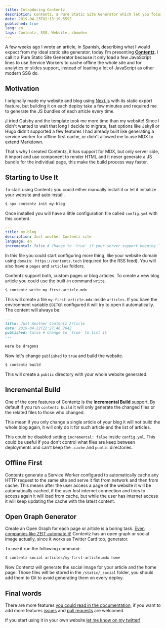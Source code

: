 ```yaml
---
title: Introducing Contentz
description: Contentz, a Pure Static Site Generator which let you focus on the content and gives you a highly optimized website. 
date: 2019-04-23T02:13:19.559Z
published: true
lang: en
tags: Contentz, SSG, Website, showdev
---
```


A few weeks ago I wrote an article, in Spanish, describing what I would expect from my ideal static site generator, today I'm presenting [**Contentz**](https://contentz.tech). I call it a Pure Static Site Generator because it only load a few JavaScript lines to use Service Workers to cache offline the whole site and for analytics or slides support, instead of loading a lot of JavaScript as other modern SSG do.

## Motivation

I originally made my website and blog using [Next.js](https://nextjs.org) with its static export feature, but building it on each deploy take a few minutes and required me to generate the JS bundles of each article every time.

¡I tried Gatsby and the template took me more time than my website! Since I didn't wanted to wait that long I decide to migrate, fast options like Jekyll or Hugo didn't supported a few features I had already built like generating a service worker for offline first cache, or didn't allowed me to use MDX to extend Markdown.

That's why I created Contentz, it has support for MDX, but only server side, it import and use component to render HTML and it never generate a JS bundle for the individual page, this make the build process way faster.

## Starting to Use It

To start using Contentz you could either manually install it or let it initialize your website and auto install.

```bash
$ npx contentz init my-blog
```

Once installed you will have a little configuration file called `config.yml` with this content.

```yml
---
title: my-blog
description: Just another Contentz site
language: en
incremental: false # Change to `true` if your server support keeping `.cache` and `public` folders
```

In this file you could start configuring more thing, like your website domain using `domain: https://contentz.tech` (required for the RSS feed). You will also have a `pages` and `articles` folders.

Contentz support both, custom pages or blog articles. To create a new blog article you could use the built-in command `write`.

```bash
$ contentz write my-first-article.mdx
```

This will create a file `my-first-article.mdx` inside `articles`. If you have the environment variable `EDITOR` configured it will try to open it automatically. The content will always be:

```markdown
---
title: Just Another Contentz Article
date: 2019-04-22T22:27:46.764Z
published: false # Change to `true` to list it
---

Here be dragons

```

Now let's change `published` to `true` and build the website.

```bash
$ contentz build
```

This will create a `public` directory with your whole website generated.

## Incremental Build

One of the core features of Contentz is the **Incremental Build** support. By default if you run `contentz build` it will only generate the changed files or the related files to those who changed.

This mean if you only change a single article of your blog it will not build the whole blog again, it will only do it for such article and the list of articles.

This could be disabled setting `incremental: false` inside `config.yml`. This could be useful if you don't control what files are keep between deployments and can't keep the `.cache` and `public` directories.

## Offline First

Contentz generate a Service Worker configured to automatically cache any HTTP request to the same site and serve it fist from network and then from cache. This means after the user access a page of the website it will be automatically cached, if the user lost internet connection and tries to access again it will load from cache, but while the user has internet access it will keep updating the cache with the latest content.

## Open Graph Generator

Create an Open Graph for each page or article is a boring task. [Even companies like ZEIT automate it!](https://zeit.co/blog/social-og-image-cards-as-a-service) Contentz has an open graph or social image actually, since it works as Twitter Card too, generator.

To use it run the following command:

```bash
$ contentz social articles/my-first-article.mdx home
```

Now Contentz will generate the social image for your article and the home page. Those files will be stored in the `/static/_social` folder, you should add them to Git to avoid generating them on every deploy.

## Final words

There are more features [you could read in the documentation](https://contentz.tech/docs/), if you want to add more features [issues](https://github.com/sergiodxa/contentz/issues) and [pull requests](https://github.com/sergiodxa/contentz/pulls) are welcomed.

If you start using it in your own website [let me know on my twitter!](https://twitter.com/sergiodxa)

